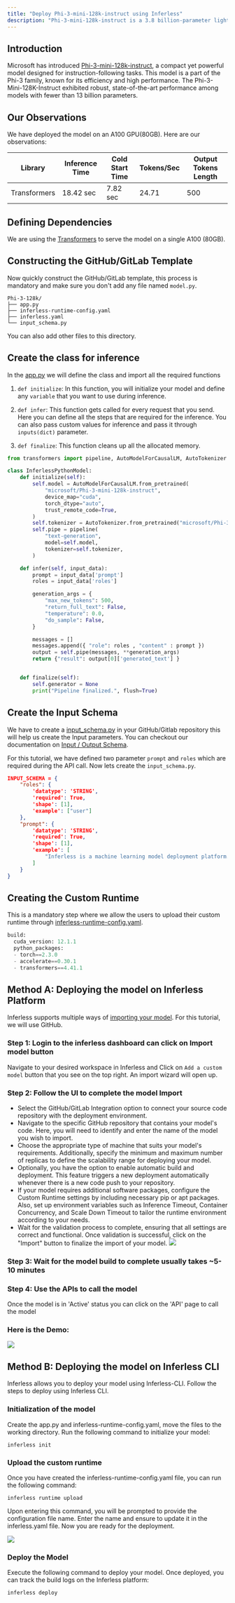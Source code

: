 ```yaml
---
title: "Deploy Phi-3-mini-128k-instruct using Inferless"
description: "Phi-3-mini-128k-instruct is a 3.8 billion-parameter lightweight state-of-the-art model fine-tuned for instruction-following tasks, leveraging advanced techniques and comprehensive datasets to deliver high performance in natural language understanding and generation."
---
```


## Introduction

Microsoft has introduced [Phi-3-mini-128k-instruct](https://huggingface.co/microsoft/Phi-3-mini-128k-instruct), a compact yet powerful model designed for instruction-following tasks.
This model is a part of the Phi-3 family, known for its efficiency and high performance. The Phi-3-Mini-128K-Instruct exhibited robust, state-of-the-art performance among models with fewer than 13 billion parameters.

## Our Observations

We have deployed the model on an A100 GPU(80GB). Here are our observations:

| Library      | Inference Time  | Cold Start Time |Tokens/Sec    | Output Tokens Length    |
| ------------ | --------------- | --------------- | ------------ | ----------------------- |
| Transformers | 18.42 sec       | 7.82 sec        | 24.71        | 500                     |

## Defining Dependencies

We are using the [Transformers](https://github.com/huggingface/transformers) to serve the model on a single A100 (80GB).

## Constructing the GitHub/GitLab Template

Now quickly construct the GitHub/GitLab template, this process is mandatory and make sure you don't add any file named `model.py`.

```
Phi-3-128k/
├── app.py
├── inferless-runtime-config.yaml
├── inferless.yaml
└── input_schema.py
```

You can also add other files to this directory.

## Create the class for inference

In the [app.py](https://github.com/inferless/Phi-3-128k/blob/main/app.py) we will define the class and import all the required functions

1.  `def initialize`: In this function, you will initialize your model and define any `variable` that you want to use during inference.

2.  `def infer`: This function gets called for every request that you send. Here you can define all the steps that are required for the inference. You can also pass custom values for inference and pass it through `inputs(dict)` parameter.

3.  `def finalize`: This function cleans up all the allocated memory.

```python
from transformers import pipeline, AutoModelForCausalLM, AutoTokenizer

class InferlessPythonModel:
    def initialize(self):
        self.model = AutoModelForCausalLM.from_pretrained(
            "microsoft/Phi-3-mini-128k-instruct",
            device_map="cuda",
            torch_dtype="auto",
            trust_remote_code=True,
        )
        self.tokenizer = AutoTokenizer.from_pretrained("microsoft/Phi-3-mini-128k-instruct")
        self.pipe = pipeline(
            "text-generation",
            model=self.model,
            tokenizer=self.tokenizer,
        )

    def infer(self, input_data):
        prompt = input_data['prompt']
        roles = input_data['roles']

        generation_args = {
            "max_new_tokens": 500,
            "return_full_text": False,
            "temperature": 0.0,
            "do_sample": False,
        }

        messages = []
        messages.append({ "role": roles , "content" : prompt })
        output = self.pipe(messages, **generation_args)
        return {"result": output[0]['generated_text'] }


    def finalize(self):
        self.generator = None
        print("Pipeline finalized.", flush=True)
```

## Create the Input Schema

We have to create a [input_schema.py](https://github.com/inferless/Phi-3-128k/blob/main/input_schema.py) in your GitHub/Gitlab repository this will help us create the Input parameters. You can checkout our documentation on [Input / Output Schema](https://docs.inferless.com/model-import/input-output-schema).

For this tutorial, we have defined two parameter `prompt` and `roles` which are required during the API call. Now lets create the `input_schema.py`.

```JSON
INPUT_SCHEMA = {
    "roles": {
        'datatype': 'STRING',
        'required': True,
        'shape': [1],
        'example': ["user"]
    },
    "prompt": {
        'datatype': 'STRING',
        'required': True,
        'shape': [1],
        'example': [
            "Inferless is a machine learning model deployment platform.",
        ]
    }
}

```

## Creating the Custom Runtime

This is a mandatory step where we allow the users to upload their custom runtime through [inferless-runtime-config.yaml](https://github.com/inferless/Phi-3-128k/blob/main/inferless-runtime-config.yaml).

```python
build:
  cuda_version: 12.1.1
  python_packages:
  - torch==2.3.0
  - accelerate==0.30.1
  - transformers==4.41.1
```
## Method A: Deploying the model on Inferless Platform
Inferless supports multiple ways of [importing your model](https://docs.inferless.com/model-import/file-structure-req/file-structure-requirements). For this tutorial, we will use GitHub.

### Step 1: Login to the inferless dashboard can click on Import model button
Navigate to your desired workspace in Inferless and Click on `Add a custom model` button that you see on the top right. An import wizard will open up.

### Step 2: Follow the UI to complete the model  Import
- Select the GitHub/GitLab Integration option to connect your source code repository with the deployment environment.
- Navigate to the specific GitHub repository that contains your model's code. Here, you will need to identify and enter the name of the model you wish to import.
- Choose the appropriate type of machine that suits your model's requirements. Additionally, specify the minimum and maximum number of replicas to define the scalability range for deploying your model.
- Optionally, you have the option to enable automatic build and deployment. This feature triggers a new deployment automatically whenever there is a new code push to your repository.
- If your model requires additional software packages, configure the Custom Runtime settings by including necessary pip or apt packages. Also, set up environment variables such as  Inference Timeout, Container Concurrency, and Scale Down Timeout to tailor the runtime environment according to your needs.
- Wait for the validation process to complete, ensuring that all settings are correct and functional. Once validation is successful, click on the "Import" button to finalize the import of your model.
![](/images/import.jpg)

### Step 3: Wait for the model build to complete usually takes ~5-10 minutes

### Step 4: Use the APIs to call the model
Once the model is in 'Active' status you can click on the 'API' page to call the model

### Here is the Demo:

![](/gif/Phi-3-Demo.gif)

## Method B: Deploying the model on Inferless CLI

Inferless allows you to deploy your model using Inferless-CLI. Follow the steps to deploy using Inferless CLI.

### Initialization of the model

Create the app.py and inferless-runtime-config.yaml, move the files to the working directory. Run the following command to initialize your model:

```
inferless init
```

### Upload the custom runtime

Once you have created the inferless-runtime-config.yaml file, you can run the following command:

```
inferless runtime upload
```

Upon entering this command, you will be prompted to provide the configuration file name. Enter the name and ensure to update it in the inferless.yaml file. Now you are ready for the deployment.

![](/images/llama70b-6.png)

### Deploy the Model

Execute the following command to deploy your model. Once deployed, you can track the build logs on the Inferless platform:

```
inferless deploy
```
